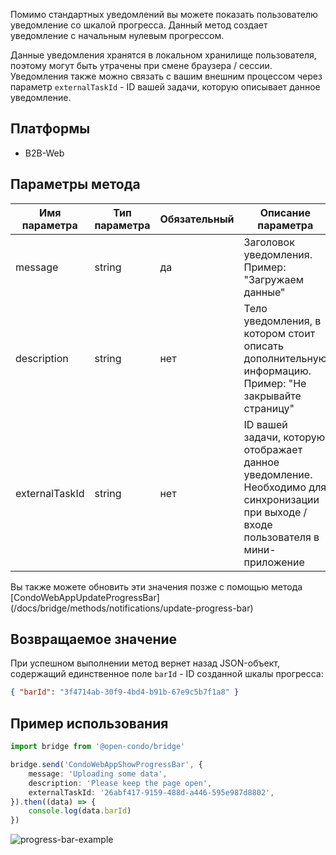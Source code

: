 Помимо стандартных уведомлений вы можете показать пользователю уведомление со шкалой прогресса.
Данный метод создает уведомление с начальным нулевым прогрессом.

Данные уведомления хранятся в локальном хранилище пользователя, поэтому могут быть утрачены при смене браузера / сессии.
Уведомления также можно связать с вашим внешним процессом через параметр `externalTaskId` - ID вашей задачи,
которую описывает данное уведомление.

## Платформы
- B2B-Web


## Параметры метода

| Имя параметра  | Тип параметра                                     | Обязательный | Описание параметра                                                                                                                     |
|----------------|---------------------------------------------------|--------------|----------------------------------------------------------------------------------------------------------------------------------------|
| message        | string                                            | да           | Заголовок уведомления. Пример: "Загружаем данные"                                                                                      |
| description    | string                                            | нет          | Тело уведомления, в котором стоит описать дополнительную информацию. Пример: "Не закрывайте страницу"                                  |
| externalTaskId | string                                            | нет          | ID вашей задачи, которую отображает данное уведомление. Необходимо для синхронизации при выходе / входе пользователя в мини-приложение |

<Alert type='info'>
    Вы также можете обновить эти значения позже с помощью метода [CondoWebAppUpdateProgressBar](/docs/bridge/methods/notifications/update-progress-bar)
</Alert>

## Возвращаемое значение

При успешном выполнении метод вернет назад JSON-объект, содержащий единственное поле `barId` - ID созданной шкалы прогресса:
```json
{ "barId": "3f4714ab-30f9-4bd4-b91b-67e9c5b7f1a8" }
```

## Пример использования

```typescript
import bridge from '@open-condo/bridge'

bridge.send('CondoWebAppShowProgressBar', {
    message: 'Uploading some data',
    description: 'Please keep the page open',
    externalTaskId: '26abf417-9159-488d-a446-595e987d8802',
}).then((data) => {
    console.log(data.barId)
})
```

![progress-bar-example](/bridge/show-progress-bar.png)
